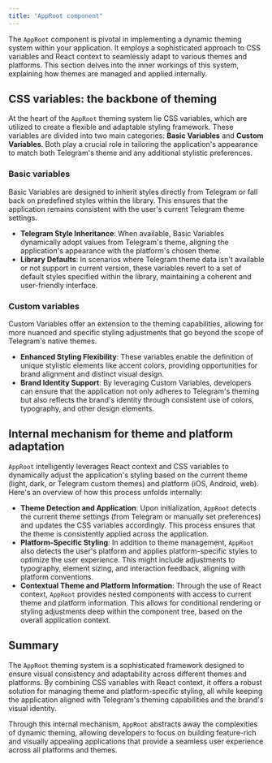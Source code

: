 ```yaml
---
title: "AppRoot component"
---
```


The `AppRoot` component is pivotal in implementing a dynamic theming system within your application. It employs a sophisticated approach to CSS variables and React context to seamlessly adapt to various themes and platforms. This section delves into the inner workings of this system, explaining how themes are managed and applied internally.

## CSS variables: the backbone of theming

At the heart of the `AppRoot` theming system lie CSS variables, which are utilized to create a flexible and adaptable styling framework. These variables are divided into two main categories: **Basic Variables** and **Custom Variables**. Both play a crucial role in tailoring the application's appearance to match both Telegram's theme and any additional stylistic preferences.

### Basic variables

Basic Variables are designed to inherit styles directly from Telegram or fall back on predefined styles within the library. This ensures that the application remains consistent with the user's current Telegram theme settings.

- **Telegram Style Inheritance**: When available, Basic Variables dynamically adopt values from Telegram's theme, aligning the application's appearance with the platform's chosen theme.
- **Library Defaults**: In scenarios where Telegram theme data isn't available or not support in current version, these variables revert to a set of default styles specified within the library, maintaining a coherent and user-friendly interface.

### Custom variables

Custom Variables offer an extension to the theming capabilities, allowing for more nuanced and specific styling adjustments that go beyond the scope of Telegram's native themes.

- **Enhanced Styling Flexibility**: These variables enable the definition of unique stylistic elements like accent colors, providing opportunities for brand alignment and distinct visual design.
- **Brand Identity Support**: By leveraging Custom Variables, developers can ensure that the application not only adheres to Telegram's theming but also reflects the brand's identity through consistent use of colors, typography, and other design elements.

## Internal mechanism for theme and platform adaptation

`AppRoot` intelligently leverages React context and CSS variables to dynamically adjust the application's styling based on the current theme (light, dark, or Telegram custom themes) and platform (iOS, Android, web). Here's an overview of how this process unfolds internally:

- **Theme Detection and Application**: Upon initialization, `AppRoot` detects the current theme settings (from Telegram or manually set preferences) and updates the CSS variables accordingly. This process ensures that the theme is consistently applied across the application.
- **Platform-Specific Styling**: In addition to theme management, `AppRoot` also detects the user's platform and applies platform-specific styles to optimize the user experience. This might include adjustments to typography, element sizing, and interaction feedback, aligning with platform conventions.
- **Contextual Theme and Platform Information**: Through the use of React context, `AppRoot` provides nested components with access to current theme and platform information. This allows for conditional rendering or styling adjustments deep within the component tree, based on the overall application context.

## Summary

The `AppRoot` theming system is a sophisticated framework designed to ensure visual consistency and adaptability across different themes and platforms. By combining CSS variables with React context, it offers a robust solution for managing theme and platform-specific styling, all while keeping the application aligned with Telegram's theming capabilities and the brand's visual identity.

Through this internal mechanism, `AppRoot` abstracts away the complexities of dynamic theming, allowing developers to focus on building feature-rich and visually appealing applications that provide a seamless user experience across all platforms and themes.